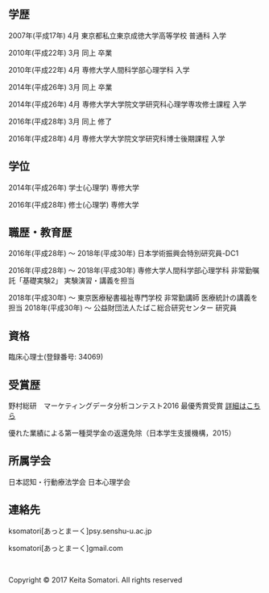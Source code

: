 <br />
<br />

## 学歴

2007年(平成17年) 4月 東京都私立東京成徳大学高等学校 普通科 入学

2010年(平成22年) 3月 同上 卒業

2010年(平成22年) 4月 専修大学人間科学部心理学科 入学

2014年(平成26年) 3月 同上 卒業

2014年(平成26年) 4月 専修大学大学院文学研究科心理学専攻修士課程 入学

2016年(平成28年) 3月 同上 修了

2016年(平成28年) 4月 専修大学大学院文学研究科博士後期課程 入学

## 学位

2014年(平成26年) 学士(心理学) 専修大学

2016年(平成28年) 修士(心理学) 専修大学

## 職歴・教育歴

2016年(平成28年) ～ 2018年(平成30年) 日本学術振興会特別研究員-DC1

2016年(平成28年) ～ 2018年(平成30年) 専修大学人間科学部心理学科 非常勤嘱託「基礎実験2」 実験演習・講義を担当

2018年(平成30年) ～  東京医療秘書福祉専門学校 非常勤講師 医療統計の講義を担当
2018年(平成30年) ～  公益財団法人たばこ総合研究センター 研究員

## 資格

臨床心理士(登録番号: 34069)

## 受賞歴

野村総研　マーケティングデータ分析コンテスト2016 最優秀賞受賞 [詳細はこちら](https://www.is.nri.co.jp/contest/2016/report.html)

優れた業績による第一種奨学金の返還免除（日本学生支援機構，2015）

## 所属学会

日本認知・行動療法学会
日本心理学会

## 連絡先

ksomatori[あっとまーく]psy.senshu-u.ac.jp

ksomatori[あっとまーく]gmail.com

<br />
<p>Copyright &copy; 2017 Keita Somatori. All rights reserved </p>